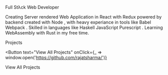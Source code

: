 
<LinedHeading noLine>Full Stλck Web Developer</LinedHeading>

Creating Server rendered Web Application in React <TextIcon src={ReactIcon} /> with Redux <TextIcon src={ReduxIcon} /> powered by backend created with Node <TextIcon src={NodeIcon} />, with heavy experiance in tools like Babel <TextIcon src={BabelIcon} /> Webpack <TextIcon src={WebpackIcon} />. Skilled in languages like Haskell <TextIcon src={HaskellIcon} /> JavaScript <TextIcon src={JSIcon} /> Purescript <TextIcon src={PSIcon} />. Learning WebAssembly <TextIcon src={WebAssembly} /> with Rust <TextIcon src={RustIcon} /> in my free time.

<LinedHeading noLine>Projects</LinedHeading>

<Links />

<Button
  text="View All Projects"
  onClick={_ => window.open('https://github.com/rajatsharma/')}
>
  View All Projects
</Button>
